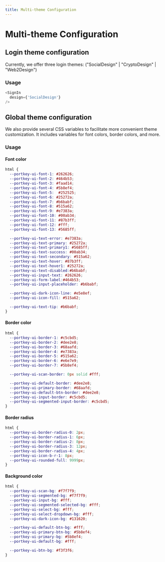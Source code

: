 ```yaml
---
title: Multi-theme Configuration
---
```



# Multi-theme Configuration


## Login theme configuration

Currently, we offer three login themes: ("SocialDesign" | "CryptoDesign" | "Web2Design")

### Usage
```typescript
<SignIn 
  design={'SocialDesign'}
/>
```

## Global theme configuration

We also provide several CSS variables to facilitate more convenient theme customization. 
It includes variables for font colors, border colors, and more.

### Usage

#### Font color
```css
html {
  --portkey-ui-font-1: #262626;
  --portkey-ui-font-2: #464b53;
  --portkey-ui-font-3: #faad14;
  --portkey-ui-font-4: #5b8ef4;
  --portkey-ui-font-5:  #252525;
  --portkey-ui-font-6: #25272a;
  --portkey-ui-font-7: #b6babf;
  --portkey-ui-font-8: #515a62;
  --portkey-ui-font-9: #e7383a;
  --portkey-ui-font-10: #00ab34;
  --portkey-ui-font-11: #87b3ff;
  --portkey-ui-font-12: #fff;
  --portkey-ui-font-13: #5685ff;

  --portkey-ui-text-error: #e7383a;
  --portkey-ui-text-primary: #25272a;
  --portkey-ui-text-primary1: #5685ff;
  --portkey-ui-text-success: #00ab34;
  --portkey-ui-text-secondary: #515a62;
  --portkey-ui-text-hover: #87b3ff;
  --portkey-ui-text-hover1: #25272a;
  --portkey-ui-text-disabled:#b6babf;
  --portkey-ui-input-text: #262626;
  --portkey-ui-form-label:#464b53;
  --portkey-ui-input-placeholder: #b6babf;

  --portkey-ui-dark-icon-line: #e5e8ef;
  --portkey-ui-icon-fill: #515a62;

  --portkey-ui-text-tip: #b6babf;
}
```

#### Border color
```css
html {
  --portkey-ui-border-1: #c5cbd5;
  --portkey-ui-border-2: #dee2e8;
  --portkey-ui-border-3: #68aafd;
  --portkey-ui-border-4: #e7383a;
  --portkey-ui-border-5: #515a62;
  --portkey-ui-border-6: #e6e7e9;
  --portkey-ui-border-7: #5b8ef4;

  --portkey-ui-scan-border: 0px solid #fff;

  --portkey-ui-default-border: #dee2e8;
  --portkey-ui-primary-border: #68aafd;
  --portkey-ui-default-btn-border: #dee2e8;
  --portkey-ui-input-border: #c5cbd5;
  --portkey-ui-segmented-input-border: #c5cbd5;
}
```

#### Border radius
```css
html {
  --portkey-ui-border-radius-0: 2px;
  --portkey-ui-border-radius-1: 6px;
  --portkey-ui-border-radius-2: 8px;
  --portkey-ui-border-radius-3: 12px;
  --portkey-ui-border-radius-4: 4px;
  --portkey-ui-icon-b-r-1: 8px;
  --portkey-ui-rounded-full: 9999px;
}
```

#### Background color
```css
html {
  --portkey-ui-scan-bg: #f7f7f9;
  --portkey-ui-segmented-bg: #f7f7f9;
  --portkey-ui-input-bg: #fff;
  --portkey-ui-segmented-selected-bg: #fff;
  --portkey-ui-select-bg: #fff;
  --portkey-ui-select-dropdown-bg: #fff;
  --portkey-ui-dark-icon-bg: #131620;

  --portkey-ui-default-btn-bg: #fff;
  --portkey-ui-primary-btn-bg: #5b8ef4;
  --portkey-ui-primary-bg: #5b8ef4;
  --portkey-ui-default-bg: #fff;

  --portkey-ui-btn-bg: #f3f3f6;
}
```
